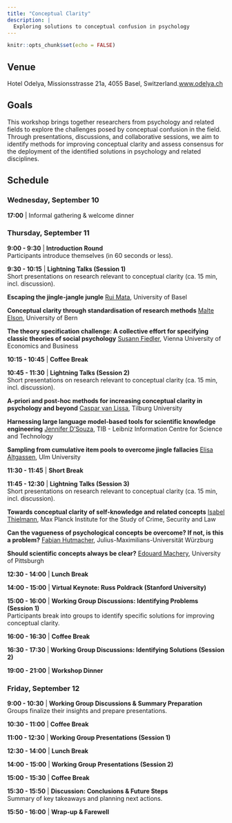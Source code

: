 ```yaml
---
title: "Conceptual Clarity"
description: |
  Exploring solutions to conceptual confusion in psychology
---
```


```r
knitr::opts_chunk$set(echo = FALSE)
```

## Venue

Hotel Odelya,  Missionsstrasse 21a, 4055 Basel, Switzerland.[www.odelya.ch](https://www.odelya.ch/en/hotel)

## Goals

This workshop brings together researchers from psychology and related fields to explore the challenges posed by conceptual confusion in the field. Through presentations, discussions, and collaborative sessions, we aim to identify methods for improving conceptual clarity and assess consensus for the deployment of the identified solutions in psychology and related disciplines.

## Schedule


### Wednesday, September 10  
**17:00** | Informal gathering & welcome dinner  


### Thursday, September 11  

**9:00 - 9:30** | **Introduction Round**  
Participants introduce themselves (in 60 seconds or less).  

**9:30 - 10:15** | **Lightning Talks (Session 1)**  
Short presentations on research relevant to conceptual clarity (ca. 15 min, incl. discussion). 

**Escaping the jingle-jangle jungle** [Rui Mata](https://psychologie.unibas.ch/de/personen/rui-mata/), University of Basel

**Conceptual clarity through standardisation of research methods** [Malte Elson](https://www.dig.psy.unibe.ch/about_us/staff/prof_dr_elson_malte/index_eng.html), University of Bern  

**The theory specification challenge: A collective effort for specifying classic theories of social psychology** [Susann Fiedler](https://www.wu.ac.at/cobe/prof-dr-susann-fiedler), Vienna University of Economics and Business  

**10:15 - 10:45** | **Coffee Break**  

**10:45 - 11:30** | **Lightning Talks (Session 2)**  
Short presentations on research relevant to conceptual clarity (ca. 15 min, incl. discussion). 

**A-priori and post-hoc methods for increasing conceptual clarity in psychology and beyond** [Caspar van Lissa](https://cjvanlissa.github.io/resume/), Tilburg University  

**Harnessing large language model-based tools for scientific knowledge engineering** [Jennifer D’Souza](https://www.tib.eu/en/research-development/research-groups-and-labs/data-science-and-digital-libraries/staff/jennifer-dsouza), TIB - Leibniz Information Centre for Science and Technology  

**Sampling from cumulative item pools to overcome jingle fallacies** [Elisa Altgassen](https://www.uni-ulm.de/in/psy-dia/team/elisa-altgassen/), Ulm University  

**11:30 - 11:45** | **Short Break**  

**11:45 - 12:30** | **Lightning Talks (Session 3)**  
Short presentations on research relevant to conceptual clarity (ca. 15 min, incl. discussion). 

**Towards conceptual clarity of self-knowledge and related concepts** [Isabel Thielmann](https://csl.mpg.de/en/isabel-thielmann), Max Planck Institute for the Study of Crime, Security and Law  

**Can the vagueness of psychological concepts be overcome? If not, is this a problem?** [Fabian Hutmacher](https://www.mcm.uni-wuerzburg.de/kp/personen/dr-fabian-hutmacher/), Julius-Maximilians-Universität Würzburg

**Should scientific concepts always be clear?** [Edouard Machery](https://www.edouardmachery.com/), University of Pittsburgh  

**12:30 - 14:00** | **Lunch Break**  

**14:00 - 15:00** | **Virtual Keynote: Russ Poldrack (Stanford University)**  

**15:00 - 16:00** | **Working Group Discussions: Identifying Problems (Session 1)**  
Participants break into groups to identify specific solutions for improving conceptual clarity. 

**16:00 - 16:30** | **Coffee Break**  

**16:30 - 17:30** | **Working Group Discussions: Identifying Solutions (Session 2)**  

**19:00 - 21:00** | **Workshop Dinner**  

### Friday, September 12  

**9:00 - 10:30** | **Working Group Discussions & Summary Preparation**  
Groups finalize their insights and prepare presentations.  

**10:30 - 11:00** | **Coffee Break**  

**11:00 - 12:30** | **Working Group Presentations (Session 1)**  

**12:30 - 14:00** | **Lunch Break**  

**14:00 - 15:00** | **Working Group Presentations (Session 2)**  

**15:00 - 15:30** | **Coffee Break**  

**15:30 - 15:50** | **Discussion: Conclusions & Future Steps**  
Summary of key takeaways and planning next actions.  

**15:50 - 16:00** | **Wrap-up & Farewell**  
